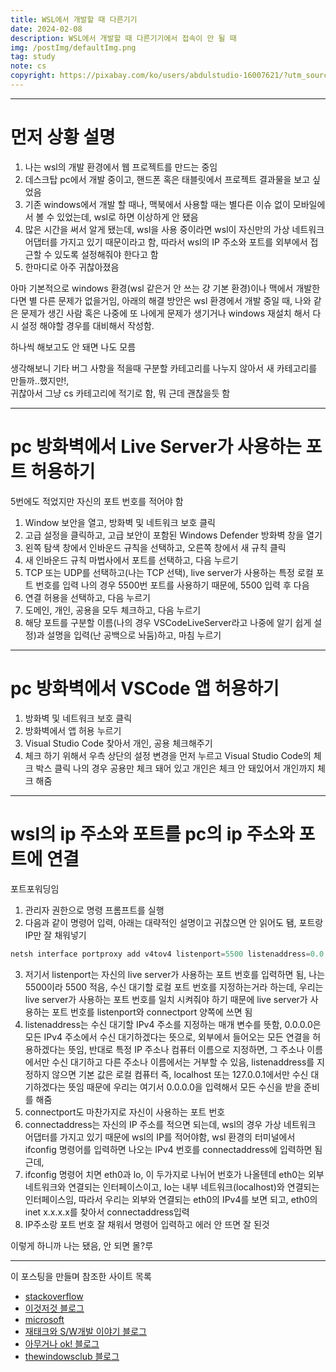```yaml
---
title: WSL에서 개발할 때 다른기기
date: 2024-02-08
description: WSL에서 개발할 때 다른기기에서 접속이 안 될 때
img: /postImg/defaultImg.png
tag: study
note: cs
copyright: https://pixabay.com/ko/users/abdulstudio-16007621/?utm_source=link-attribution&utm_medium=referral&utm_campaign=image&utm_content=5048215
---
```


---

# 먼저 상황 설명

1. 나는 wsl의 개발 환경에서 웹 프로젝트를 만드는 중임
2. 데스크탑 pc에서 개발 중이고, 핸드폰 혹은 태블릿에서 프로젝트 결과물을 보고 싶었음
3. 기존 windows에서 개발 할 때나, 맥북에서 사용할 때는 별다른 이슈 없이 모바일에서 볼 수 있었는데, wsl로 하면 이상하게 안 됐음
4. 많은 시간을 써서 알게 됐는데, wsl을 사용 중이라면 wsl이 자신만의 가상 네트워크 어댑터를 가지고 있기 때문이라고 함, 따라서 wsl의 IP 주소와 포트를 외부에서 접근할 수 있도록 설정해줘야 한다고 함
5. 한마디로 아주 귀찮아졌음

아마 기본적으로 windows 환경(wsl 같은거 안 쓰는 걍 기본 환경)이나 맥에서 개발한다면 
별 다른 문제가 없을거임, 아래의 해결 방안은 wsl 환경에서 개발 중일 때, 나와 같은 문제가 
생긴 사람 혹은 나중에 또 나에게 문제가 생기거나 windows 재설치 해서 다시 설정 해야할 경우를 
대비해서 작성함.

하나씩 해보고도 안 돼면 나도 모름

생각해보니 기타 버그 사항을 적을때 구분할 카테고리를 나누지 않아서 새 카테고리를 만들까..했지만!,<br/>
귀찮아서 그냥 cs 카테고리에 적기로 함, 뭐 근데 괜찮을듯 함

---

# pc 방화벽에서 Live Server가 사용하는 포트 허용하기

5번에도 적었지만 자신의 포트 번호를 적어야 함

1. Window 보안을 열고, 방화벽 및 네트워크 보호 클릭
2. 고급 설정을 클릭하고, 고급 보안이 포함된 Windows Defender 방화벽 창을 열기
3. 왼쪽 탐색 창에서 인바운드 규칙을 선택하고, 오른쪽 창에서 새 규칙 클릭
4. 새 인바운드 규칙 마법사에서 포트를 선택하고, 다음 누르기
5. TCP 또는 UDP를 선택하고(나는 TCP 선택), live server가 사용하는 특정 로컬 포트 번호를 입력
나의 경우 5500번 포트를 사용하기 때문에, 5500 입력 후 다음
6. 연결 허용을 선택하고, 다음 누르기
7. 도메인, 개인, 공용을 모두 체크하고, 다음 누르기
8. 해당 포트를 구분할 이름(나의 경우 VSCodeLiveServer라고 나중에 알기 쉽게 설정)과 설명을 입력(난 공백으로 놔둠)하고, 마침 누르기


---

# pc 방화벽에서 VSCode 앱 허용하기

1. 방화벽 및 네트워크 보호 클릭
2. 방화벽에서 앱 허용 누르기
3. Visual Studio Code 찾아서 개인, 공용 체크해주기
4. 체크 하기 위해서 우측 상단의 설정 변경을 먼저 누르고 Visual Studio Code의 체크 박스 클릭
나의 경우 공용만 체크 돼어 있고 개인은 체크 안 돼있어서 개인까지 체크 해줌

---

# wsl의 ip 주소와 포트를 pc의 ip 주소와 포트에 연결

포트포워딩임

1. 관리자 권한으로 명령 프롬프트를 실행
2. 다음과 같이 명령어 입력, 아래는 대략적인 설명이고 귀찮으면 안 읽어도 됌, 포트랑 IP만 잘 채워넣기

```powershell
netsh interface portproxy add v4tov4 listenport=5500 listenaddress=0.0.0.0 connectport=5500 connectaddress=자신의 IP
```

3. 저기서 listenport는 자신의 live server가 사용하는 포트 번호를 입력하면 됨, 나는 5500이라 5500 적음, 수신 대기할 로컬 포트 번호를 지정하는거라 하는데, 우리는 live server가 사용하는
포트 번호를 일치 시켜줘야 하기 때문에 live server가 사용하는 포트 번호를 listenport와 connectport 양쪽에 쓰면 됨
4. listenaddress는 수신 대기할 IPv4 주소를 지정하는 매개 변수를 뜻함, 0.0.0.0은 모든 IPv4 주소에서 수신 대기하겠다는 뜻으로, 외부에서 들어오는 모든 연결을 허용하겠다는 뜻임,
반대로 특정 IP 주소나 컴퓨터 이름으로 지정하면, 그 주소나 이름에서만 수신 대기하고 다른 주소나 이름에서는 거부할 수 있음, listenaddress를 지정하지 않으면 기본 값은 로컬 컴퓨터 즉,
localhost 또는 127.0.0.1에서만 수신 대기하겠다는 뜻임
때문에 우리는 여기서 0.0.0.0을 입력해서 모든 수신을 받을 준비를 해줌
5. connectport도 마찬가지로 자신이 사용하는 포트 번호
6. connectaddress는 자신의 IP 주소를 적으면 되는데, wsl의 경우 가상 네트워크 어댑터를 가지고 있기 때문에 wsl의 IP를 적어야함, wsl 환경의 터미널에서 ifconfig 명령어를 입력하면 나오는 IPv4 번호를 connectaddress에 입력하면 됨 근데,
7. ifconfig 명령어 치면 eth0과 lo, 이 두가지로 나뉘어 번호가 나올텐데 eth0는 외부 네트워크와 연결되는 인터페이스이고, Io는 내부 네트워크(localhost)와 연결되는 인터페이스임, 따라서 우리는 외부와 연결되는 eth0의 IPv4를 보면 되고, eth0의 inet x.x.x.x를 찾아서 connectaddress입력
8. IP주소랑 포트 번호 잘 채워서 명령어 입력하고 에러 안 뜨면 잘 된것

이렇게 하니까 나는 됐음, 안 되면 몰?루

---


이 포스팅을 만들며 참조한 사이트 목록

- [stackoverflow][stackoverflow]
- [이것저것 블로그][이것저것 블로그]
- [microsoft][microsoft]
- [재태크와 S/W개발 이야기 블로그][재태크와 S/W개발 이야기 블로그]
- [아무거나 ok! 블로그][아무거나 ok! 블로그]
- [thewindowsclub 블로그][thewindowsclub 블로그]


[stackoverflow]: https://stackoverflow.com/questions/76493646/problem-with-live-server-on-wsl-i-cant-connect-to-the-server-from-my-phone
[이것저것 블로그]: https://m.blog.naver.com/nortul/220898423903
[microsoft]: https://learn.microsoft.com/ko-kr/windows/wsl/networking
[재태크와 S/W개발 이야기 블로그]: https://m.blog.naver.com/sgs11022/221727650629
[아무거나 ok! 블로그]: https://blog.naver.com/PostView.naver?blogId=kangyh5&logNo=222829598502
[thewindowsclub 블로그]: https://thewindowsclub.blog/ko/how-to-set-up-port-forwarding-in-windows/